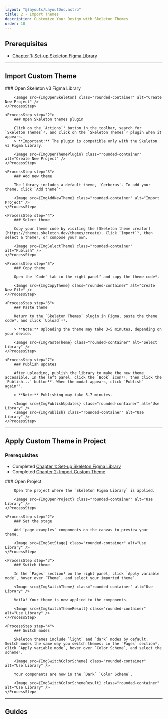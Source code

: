 ```yaml
---
layout: "@layouts/LayoutDoc.astro"
title: 2 - Import Themes
description: Customize Your Design with Skeleton Themes
order: 10
---
```





## Prerequisites

- [Chapter 1: Set-up Skeleton Figma Library](chapter-1)

---

## Import Custom Theme

<Process>
    <ProcessStep step="1">
        ### Open Skeleton v3 Figma Library

        <Image src={ImgOpenSkeleton} class="rounded-container" alt="Create New Project" />
    </ProcessStep>

    <ProcessStep step="2">
        ### Open Skeleton themes plugin

        Click on the `Actions`¹ button in the toolbar, search for `Skeleton Themes`², and click on the `Skeleton Themes`³ plugin when it appears.
        > **Important:** The plugin is compatible only with the Skeleton v3 Figma Library.

        <Image src={ImgOpenThemePlugin} class="rounded-container" alt="Create New Project" />
    </ProcessStep>

    <ProcessStep step="3">
        ### Add new theme

        The library includes a default theme, `Cerberus`. To add your theme, click `Add theme`⁴.

        <Image src={ImgAddNewTheme} class="rounded-container" alt="Import Project" />
    </ProcessStep>

    <ProcessStep step="4">
        ### Select theme

        Copy your theme code by visiting the [Skeleton theme creator](https://themes.skeleton.dev/themes/create). Click `Import`⁵, then select a theme⁶, or compose your own.

        <Image src={ImgSelectTheme} class="rounded-container" alt="Publish" />
    </ProcessStep>

    <ProcessStep step="5">
        ### Copy theme

        Open the `Code` tab in the right panel⁷ and copy the theme code⁸.

        <Image src={ImgCopyTheme} class="rounded-container" alt="Create New File" />
    </ProcessStep>

    <ProcessStep step="6">
        ### Paste theme

        Return to the `Skeleton Themes` plugin in Figma, paste the theme code⁹, and click `Upload`¹⁰.

        > **Note:** Uploading the theme may take 3–5 minutes, depending on your device.

        <Image src={ImgPasteTheme} class="rounded-container" alt="Select Library" />
    </ProcessStep>

    <ProcessStep step="7">
        ### Publish updates

        After uploading, publish the library to make the new theme accessible. In the left panel, click the `Book` icon¹¹, then click the `Publish...` button¹². When the modal appears, click `Publish` again¹³.

        > **Note:** Publishing may take 5–7 minutes.

        <Image src={ImgPublishUpdates} class="rounded-container" alt="Use Library" />
        <Image src={ImgPublish} class="rounded-container" alt="Use Library" />
    </ProcessStep>

</Process>

---

## Apply Custom Theme in Project

### Prerequisites

- Completed [Chapter 1: Set-up Skeleton Figma Library](chapter-1#how-to-install-the-figma-library)
- Completed [Chapter 2: Import Custom Theme](#import-custom-theme)

<Process>
    <ProcessStep step="1">
        ### Open Project

        Open the project where the `Skeleton Figma Library` is applied.

        <Image src={ImgOpenProject} class="rounded-container" alt="Use Library" />
    </ProcessStep>

    <ProcessStep step="2">
        ### Set the stage

        Add `page examples` components on the canvas to preview your theme.

        <Image src={ImgSetStage} class="rounded-container" alt="Use Library" />
    </ProcessStep>

    <ProcessStep step="3">
        ### Switch theme

        In the `Pages` section⁴ on the right panel, click `Apply variable mode`, hover over `Theme`, and select your imported theme⁵.

        <Image src={ImgSwitchTheme} class="rounded-container" alt="Use Library" />

        Voilà! Your theme is now applied to the components.

        <Image src={ImgSwitchThemeResult} class="rounded-container" alt="Use Library" />
    </ProcessStep>

    <ProcessStep step="4">
        ### Switch modes

        Skeleton themes include `light` and `dark` modes by default. Switch modes the same way you switch themes: in the `Pages` section⁶, click `Apply variable mode`, hover over `Color Scheme`, and select the scheme⁷.

        <Image src={ImgSwitchColorScheme} class="rounded-container" alt="Use Library" />

        Your components are now in the `Dark` `Color Scheme`.

        <Image src={ImgSwitchColorSchemeResult} class="rounded-container" alt="Use Library" />
    </ProcessStep>

</Process>

---

## Guides

<NavGrid collection="docs" path="figma/" classes="md:grid-cols-1" />
